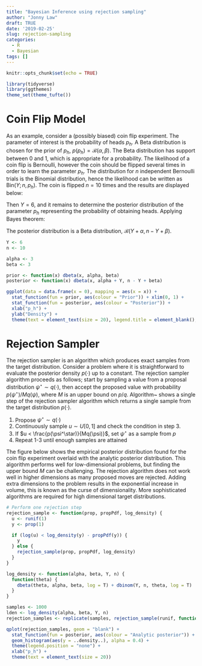 ```yaml
---
title: "Bayesian Inference using rejection sampling"
author: "Jonny Law"
draft: TRUE
date: '2019-02-25'
slug: rejection-sampling
categories:
  - R
  - Bayesian
tags: []
---
```



```r
knitr::opts_chunk$set(echo = TRUE)

library(tidyverse)
library(ggthemes)
theme_set(theme_tufte())
```

# Coin Flip Model

As an example, consider a (possibly biased) coin flip experiment. The parameter of interest is the probability of heads $p_h$. A Beta distribution is chosen for the prior of $p_h$, $p(p_h) = \mathcal{B}(\alpha, \beta)$. The Beta distribution has support between 0 and 1, which is appropriate for a probability. The likelihood of a coin flip is Bernoulli, however the coin should be flipped several times in order to learn the parameter $p_h$. The distribution for $n$ independent Bernoulli trials is the Binomial distribution, hence the likelihood can be written as $\textrm{Bin}(Y;n,p_h)$. The coin is flipped $n = 10$ times and the results are displayed below:

\begin{equation*}
  \label{eq:4}
\{H, H, T, H, H, H, T, T, H, T\}  
\end{equation*}

Then $Y = 6$, and it remains to determine the posterior distribution of the parameter $p_h$ representing the probability of obtaining heads. Applying Bayes theorem:

\begin{align*}
  p(p_h|Y) &= \frac{p(p_h)\textrm{Bin}(Y;n,p_h)}{\int_0^1 p(Y|p_h) dp_h} \\
           &\propto p_h^{\alpha - 1}(1-p_h)^{\beta-1}{n \choose Y}p_h^Y(1-p_h)^{n-Y} \\
           &= p_h^{Y + \alpha - 1}(1 - p_h)^{n-Y + \beta - 1}
\end{align*}

The posterior distribution is a Beta distribution, $\mathcal{B}(Y + \alpha, n - Y + \beta)$.

```r
Y <- 6
n <- 10

alpha <- 3
beta <- 3

prior <- function(x) dbeta(x, alpha, beta)
posterior <- function(x) dbeta(x, alpha + Y, n - Y + beta)

ggplot(data = data.frame(x = 0), mapping = aes(x = x)) +
  stat_function(fun = prior, aes(colour = "Prior")) + xlim(0, 1) +
  stat_function(fun = posterior, aes(colour = "Posterior")) +
  xlab("p_h") +
  ylab("Density") +
  theme(text = element_text(size = 20), legend.title = element_blank(), legend.position = c(0.2, 0.9), legend.text = element_text(size = rel(1.3)))
```

# Rejection Sampler

The rejection sampler is an algorithm which produces exact samples from the
target distribution. Consider a problem where it is straightforward to evaluate
the posterior density $p(\cdot)$ up to a constant. The rejection sampler
algorithm proceeds as follows; start by sampling a value from a proposal
distribution $\psi^\star \sim q(\cdot)$, then accept the proposed value with
probability $p(\psi^\star)/Mq(\psi)$, where $M$ is an upper bound on $p/q$. Algorithm~\ref{alg:rejection-sampler} shows a single step of the rejection sampler algorithm which returns a single sample from the target distribution $p(\cdot)$.

1. Propose $\psi^\star \sim q(\cdot)$
2. Continuously sample $u \sim U[0, 1]$ and check the condition in step 3.
3. If $u < \frac{p(\psi^\star)}{Mq(\psi)}$, set $\psi^\star$ as a sample from $p$
4. Repeat 1-3 until enough samples are attained

The figure below shows the empirical posterior
distribution found for the coin flip experiment overlaid with the analytic
posterior distribution. This algorithm performs well for low-dimensional
problems, but finding the upper bound $M$ can be challenging. The rejection algorithm does not work well in higher dimensions as many proposed moves are rejected. Adding extra dimensions to the problem results in the exponential increase in volume, this is known as the curse of dimensionality. More sophisticated algorithms are required for high dimensional target distributions.

```r
# Perform one rejection step
rejection_sample <- function(prop, propPdf, log_density) {
  u <- runif(1)
  y <- prop(1)

  if (log(u) < log_density(y) - propPdf(y)) {
    y
  } else {
    rejection_sample(prop, propPdf, log_density)
  }
}

log_density <- function(alpha, beta, Y, n) {
  function(theta) {
    dbeta(theta, alpha, beta, log = T) + dbinom(Y, n, theta, log = T)
  }
}

samples <- 1000
lden <- log_density(alpha, beta, Y, n)
rejection_samples <- replicate(samples, rejection_sample(runif, function(x) dunif(x, log = T), lden))

qplot(rejection_samples, geom = "blank") +
  stat_function(fun = posterior, aes(colour = "Analytic posterior")) +
  geom_histogram(aes(y = ..density..), alpha = 0.4) +
  theme(legend.position = "none") +
  xlab("p_h") +
  theme(text = element_text(size = 20))
```
